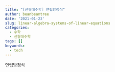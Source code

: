 ```yaml
---
title: "[선형대수학] 연립방정식"
author: beanbeantree
date: '2021-01-23'
slug: linear-algebra-systems-of-linear-equations
categories:
  - 수학
  - 선형대수학
tags: []
keywords:
  - tech
---
```


연립방정식
<!--more-->

